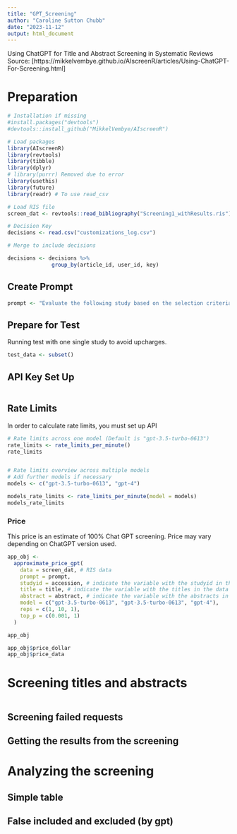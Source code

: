 ```yaml
---
title: "GPT_Screening"
author: "Caroline Sutton Chubb"
date: "2023-11-12"
output: html_document
---
```

Using ChatGPT for Title and Abstract Screening in Systematic Reviews
Source: [https://mikkelvembye.github.io/AIscreenR/articles/Using-ChatGPT-For-Screening.html]

# Preparation
```r
# Installation if missing
#install.packages("devtools")
#devtools::install_github("MikkelVembye/AIscreenR")

# Load packages 
library(AIscreenR)
library(revtools)
library(tibble)
library(dplyr)
# library(purrr) Removed due to error
library(usethis)
library(future)
library(readr) # To use read_csv

```

```r
# Load RIS file
screen_dat <- revtools::read_bibliography("Screening1_withResults.ris")

# Decision Key
decisions <- read.csv("customizations_log.csv")

# Merge to include decisions

decisions <- decisions %>%
              group_by(article_id, user_id, key)

```

## Create Prompt 
```r
prompt <- "Evaluate the following study based on the selection criteria for a systematic review on the use of R statistical programming in the course curriculum for applied research or statistics course at the college and university level. This search will include any studies that examine the use of R in an applied research course at the undergraduate or graduate level. This includes experimental, quasi experimental, observational, and qualitative studies. I would like to assess (1) Did the study include the R programming language? (2) Did the study take place in a college or university setting? (3) Does the study involve discipline(s) other than computer science? (4) Does the look at student experiences?"
```

## Prepare for Test 
Running test with one single study to avoid upcharges. 
```r
test_data <- subset()
```

## API Key Set Up

```r

```

## Rate Limits
In order to calculate rate limits, you must set up API 
```r
# Rate limits across one model (Default is "gpt-3.5-turbo-0613")
rate_limits <- rate_limits_per_minute()
rate_limits


# Rate limits overview across multiple models
# Add further models if necessary
models <- c("gpt-3.5-turbo-0613", "gpt-4")

models_rate_limits <- rate_limits_per_minute(model = models) 
models_rate_limits
```
### Price
This price is an estimate of 100% Chat GPT screening.  Price may vary depending on ChatGPT version used. 
```r
app_obj <- 
  approximate_price_gpt(
    data = screen_dat, # RIS data
    prompt = prompt, 
    studyid = accession, # indicate the variable with the studyid in the data
    title = title, # indicate the variable with the titles in the data
    abstract = abstract, # indicate the variable with the abstracts in the data
    model = c("gpt-3.5-turbo-0613", "gpt-3.5-turbo-0613", "gpt-4"),
    reps = c(1, 10, 1),
    top_p = c(0.001, 1)
  )

app_obj

app_obj$price_dollar
app_obj$price_data
```
# Screening titles and abstracts
```r

```

## Screening failed requests

## Getting the results from the screening

# Analyzing the screening

## Simple table

## False included and excluded (by gpt)

